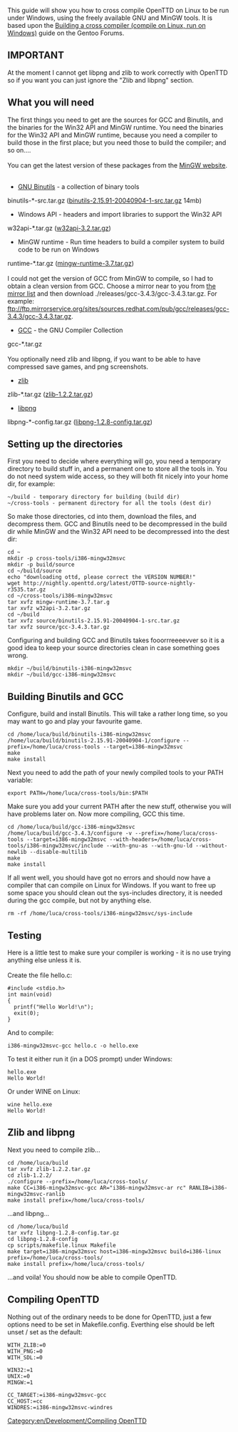 [[Category:en/Development/Compiling OpenTTD]]
This guide will show you how to cross compile OpenTTD on Linux to be run under Windows, using the freely available GNU and MinGW tools. It is based upon the
[http://forums.gentoo.org/viewtopic-t-66125.html Building a cross compiler (compile on Linux, run on Windows)] guide on the Gentoo Forums.

== IMPORTANT ==
At the moment I cannot get libpng and zlib to work correctly with OpenTTD so if you want you can just ignore the "Zlib and libpng" section.

== What you will need ==
The first things you need to get are the sources for GCC and Binutils, and the binaries for the Win32 API and MinGW runtime. You need the binaries for the Win32 API and MinGW runtime, because you need a compiler to build those in the first place; but you need those to build the compiler; and so on....<br/><br/>

You can get the latest version of these packages from the [http://mingw.org/download.shtml MinGW website].<br/><br/>

*[http://sources.redhat.com/binutils/ GNU Binutils] - a collection of binary tools<br/>
binutils-*-src.tar.gz ([http://prdownloads.sf.net/mingw/binutils-2.15.91-20040904-1-src.tar.gz?download binutils-2.15.91-20040904-1-src.tar.gz] 14mb)
*Windows API - headers and import libraries to support the Win32 API<br/>
w32api-*.tar.gz ([http://prdownloads.sf.net/mingw/w32api-3.2.tar.gz?download w32api-3.2.tar.gz])
*MinGW runtime - Run time headers to build a compiler system to build code to be run on Windows<br/>
runtime-*.tar.gz ([http://prdownloads.sf.net/mingw/mingw-runtime-3.7.tar.gz?download mingw-runtime-3.7.tar.gz])<br/><br/>

I could not get the version of GCC from MinGW to compile, so I had to obtain a clean version from GCC. Choose a mirror near to you from [http://gcc.gnu.org/mirrors.html the mirror list] and then download ./releases/gcc-3.4.3/gcc-3.4.3.tar.gz. For example:<br/>ftp://ftp.mirrorservice.org/sites/sources.redhat.com/pub/gcc/releases/gcc-3.4.3/gcc-3.4.3.tar.gz.
*[http://gcc.gnu.org/ GCC] - the GNU Compiler Collection<br/>
gcc-*.tar.gz<br/><br/>

You optionally need zlib and libpng, if you want to be able to have compressed save games, and png screenshots.
*[http://www.gzip.org/zlib/ zlib]
zlib-*.tar.gz ([http://prdownloads.sourceforge.net/libpng/zlib-1.2.2.tar.gz?download zlib-1.2.2.tar.gz])
*[http://www.libpng.org/pub/png/libpng.html libpng]
libpng-*-config.tar.gz ([http://prdownloads.sourceforge.net/libpng/libpng-1.2.8-config.tar.gz?download libpng-1.2.8-config.tar.gz])

== Setting up the directories ==

First you need to decide where everything will go, you need a temporary directory to build stuff in, and a permanent one to store all the tools in. You do not need system wide access, so they will both fit nicely into your home dir, for example:
<pre>
~/build - temporary directory for building (build dir)
~/cross-tools - permanent directory for all the tools (dest dir)</pre>
So make those directories, cd into them, download the files, and decompress them. GCC and Binutils need to be decompressed in the build dir while MinGW and the Win32 API need to be decompressed into the dest dir:
<pre>
cd ~
mkdir -p cross-tools/i386-mingw32msvc
mkdir -p build/source
cd ~/build/source
echo "downloading ottd, please correct the VERSION NUMBER!"
wget http://nightly.openttd.org/latest/OTTD-source-nightly-r3535.tar.gz
cd ~/cross-tools/i386-mingw32msvc
tar xvfz mingw-runtime-3.7.tar.g
tar xvfz w32api-3.2.tar.gz
cd ~/build
tar xvfz source/binutils-2.15.91-20040904-1-src.tar.gz
tar xvfz source/gcc-3.4.3.tar.gz
</pre>
Configuring and building GCC and Binutils takes fooorrreeeevver so it is a good idea to keep your source directories clean in case something goes wrong.
<pre>
mkdir ~/build/binutils-i386-mingw32msvc
mkdir ~/build/gcc-i386-mingw32msvc
</pre>

== Building Binutils and GCC ==
Configure, build and install Binutils. This will take a rather long time, so you may want to go and play your favourite game.
<pre>cd /home/luca/build/binutils-i386-mingw32msvc
/home/luca/build/binutils-2.15.91-20040904-1/configure --prefix=/home/luca/cross-tools --target=i386-mingw32msvc
make
make install
</pre>
Next you need to add the path of your newly compiled tools to your PATH variable:
<pre>export PATH=/home/luca/cross-tools/bin:$PATH</pre>
Make sure you add your current PATH after the new stuff, otherwise you will have problems later on. Now more compiling, GCC this time.
<pre>cd /home/luca/build/gcc-i386-mingw32msvc
/home/luca/build/gcc-3.4.3/configure -v --prefix=/home/luca/cross-tools --target=i386-mingw32msvc --with-headers=/home/luca/cross-tools/i386-mingw32msvc/include --with-gnu-as --with-gnu-ld --without-newlib --disable-multilib
make
make install</pre>
If all went well, you should have got no errors and should now have a compiler that can compile on Linux for Windows. If you want to free up some space you should clean out the sys-includes directory, it is needed during the gcc compile, but not by anything else.
<pre>rm -rf /home/luca/cross-tools/i386-mingw32msvc/sys-include</pre>

== Testing ==
Here is a little test to make sure your compiler is working - it is no use trying anything else unless it is.</br></br>
Create the file hello.c:
<pre>#include <stdio.h>
int main(void)
{
  printf("Hello World!\n");
  exit(0);
}</pre>
And to compile:
<pre>i386-mingw32msvc-gcc hello.c -o hello.exe</pre>
To test it either run it (in a DOS prompt) under Windows:
<pre>hello.exe
Hello World!</pre>
Or under WINE on Linux:
<pre>wine hello.exe
Hello World!</pre>

== Zlib and libpng ==

Next you need to compile zlib...
<pre>cd /home/luca/build
tar xvfz zlib-1.2.2.tar.gz
cd zlib-1.2.2/
./configure --prefix=/home/luca/cross-tools/
make CC=i386-mingw32msvc-gcc AR="i386-mingw32msvc-ar rc" RANLIB=i386-mingw32msvc-ranlib
make install prefix=/home/luca/cross-tools/</pre>
...and libpng...
<pre>cd /home/luca/build
tar xvfz libpng-1.2.8-config.tar.gz
cd libpng-1.2.8-config
cp scripts/makefile.linux Makefile
make target=i386-mingw32msvc host=i386-mingw32msvc build=i386-linux prefix=/home/luca/cross-tools/
make install prefix=/home/luca/cross-tools/</pre>
...and voila! You should now be able to compile OpenTTD.

== Compiling OpenTTD ==
Nothing out of the ordinary needs to be done for OpenTTD, just a few options need to be set in Makefile.config. Everthing else should be left unset / set as the default:
<pre>WITH_ZLIB:=0
WITH_PNG:=0
WITH_SDL:=0

WIN32:=1
UNIX:=0
MINGW:=1

CC_TARGET:=i386-mingw32msvc-gcc
CC_HOST:=cc
WINDRES:=i386-mingw32msvc-windres</pre>